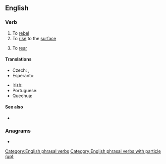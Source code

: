 ==English==

===Verb===
{{en-verb|rises up|rising up|rose up|risen up}}

# To [[rebel]]
# To [[rise]] to the [[surface]]
# {{lb|en|of a horse etc}} To [[rear]]

====Translations====
{{trans-top|to rise to the surface}}
* Czech: {{t|cs|povstat|pf}}, {{t|cs|povstávat|impf}}
* Esperanto: {{t|eo|leviĝi}}
{{trans-mid}}
* Irish: {{t|ga|éirigh suas}}
* Portuguese: {{t|pt|erguer-se}}
* Quechua: {{t|qu|lluqsiy}}
{{trans-bottom}}

====See also====
* {{l|en|uprise}}

===Anagrams===
* {{anagrams|en|Epirus|uprise}}

[[Category:English phrasal verbs]]
[[Category:English phrasal verbs with particle (up)]]